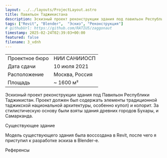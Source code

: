 ```yaml
---
layout: ../../layouts/ProjectLayout.astro
title: Павильон Таджикиста​на
description: Эскизный проект реконструкции здания под павильон Республики Таджикистан
tags: ["Revit", "Blender",  "Эскиз", "Реконструкция"]
# githubUrl: https://github.com/RATIU5/zaggonaut
timestamp: 2025-02-24T02:39:03+00:00
featured: false
filename: 3_vdnh
---
```


<ImageBox src="/vdnh/day-front.jpg" lightOrDark="light"/>
<ImageBox src="/vdnh/night-front.jpg" lightOrDark="dark"/>

|                |                 |
| -------------- | ----------------|
| Проектное бюро | НИИ САНИИОСП    |
| Дата сдачи     | 10 июля 2021    |
| Расположение   | Москва, Россия  |
| Площадь        | ~ 1600 м²       |

Эскизный проект реконструкции здания под Павильон Республики Таджикистан. Проект должен был
содержать элементы традиционной таджикской национальной архитектуры, особенно купол) и колорит.
За стилистическую основу были взяты здания древних городов Бухары, и Самарканда.

<ImageBox src="/vdnh/existing-front.jpg">Существующее здание</ImageBox>

Модель существующего здания была воссоздана в Revit,
после чего я приступил к разработке эскиза в Blender-е.

<ImageBox src="/vdnh/desc.jpg">Референсы</ImageBox>
